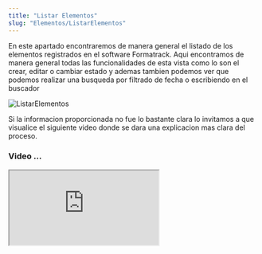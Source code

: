 ```yaml
---
title: "Listar Elementos"
slug: "Elementos/ListarElementos"
---
```



<Tabs>
  <TabItem label="Endpoint">
    <ApiEndpoint url={`${API_BASE_URL}bodega/elementos`} />
  </TabItem>
</Tabs>

En este apartado encontraremos de manera general el listado de los elementos registrados en el software Formatrack.
Aqui encontramos de manera general todas las funcionalidades de esta vista como lo son el crear, editar o cambiar estado y ademas tambien podemos ver que podemos realizar una busqueda por filtrado de fecha o escribiendo en el buscador

<Image src={ListarElementos} alt="ListarElementos" width={3148} height={2270} />


Si la informacion proporcionada no fue lo bastante clara lo invitamos a que visualice el siguiente video donde se dara una explicacion mas clara del proceso.

### Video ...

<div style={{ display: "flex", justifyContent: "center" }}>
  <iframe
    style={{ height: "500px", width: "100%" }}
    src="https://www.youtube.com/embed/_kWcaZd2PFM"
    
    title="Tutorial"
    frameBorder="0"
    allow="accelerometer; autoplay; clipboard-write; encrypted-media; gyroscope; picture-in-picture"
    allowFullScreen
  ></iframe>
</div>